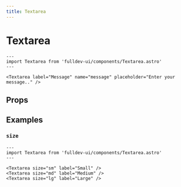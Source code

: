 ```yaml
---
title: Textarea
---
```


# Textarea


```astro live
---
import Textarea from 'fulldev-ui/components/Textarea.astro'
---

<Textarea label="Message" name="message" placeholder="Enter your message.." />
```

## Props

<PropsTable />

## Examples

### `size`

```astro live
---
import Textarea from 'fulldev-ui/components/Textarea.astro'
---

<Textarea size="sm" label="Small" />
<Textarea size="md" label="Medium" />
<Textarea size="lg" label="Large" />
```
